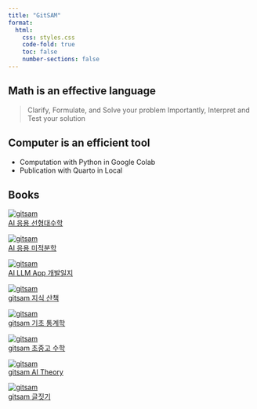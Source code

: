 ```yaml
---
title: "GitSAM"
format:
  html:
    css: styles.css
    code-fold: true
    toc: false
    number-sections: false
---
```



## Math is an effective language

> Clarify, Formulate, and Solve your problem
> Importantly, Interpret and Test your solution


## Computer is an efficient tool

- Computation with Python in Google Colab
- Publication with Quarto in Local


## Books


<div class="book-grid">

<div class="book-card">
  <a href="book_ai_algebra/index.html" target="_blank">
    <img src="cover-algebra.png" alt="gitsam" />
    <div class="book-title">AI 응용 선형대수학</div>
  </a>
</div>

<div class="book-card">
  <a href="book_ai_calculus/index.html" target="_blank">
    <img src="cover-calculus.png" alt="gitsam" />
    <div class="book-title">AI 응용 미적분학</div>
  </a>
</div>

<div class="book-card">
  <a href="book_ai_dev_log/index.html" target="_blank">
    <img src="cover-app-log.png" alt="gitsam" />
    <div class="book-title">AI LLM App 개발일지</div>
  </a>
</div>

<div class="book-card">
  <a href="https://gitsam.notion.site/ab09bfb8292b464a846d55e7d3df7a8d?v=18fd716ee0de80b89148000c8a8bb9f9" target="_blank">
    <img src="cover-liberal-arts.png" alt="gitsam" />
    <div class="book-title">gitsam 지식 산책</div>
  </a>
</div>

<div class="book-card">
  <a href="book-gitsam-stats/index.html" target="_blank">
    <img src="cover-stats.png" alt="gitsam" />
    <div class="book-title">gitsam 기초 통계학</div>
  </a>
</div>

<div class="book-card">
  <a href="book_gitsam_math/index.html" target="_blank">
    <img src="cover-math.png" alt="gitsam" />
    <div class="book-title">gitsam 초중고 수학</div>
  </a>
</div>

<div class="book-card">
  <a href="book_gitsam_theory/index.html" target="_blank">
    <img src="cover-theory.png" alt="gitsam" />
    <div class="book-title">gitsam AI Theory</div>
  </a>
</div>

<div class="book-card">
  <a href="book_gitsam_han/index.html" target="_blank">
    <img src="cover-han.png" alt="gitsam" />
    <div class="book-title">gitsam 글짓기</div>
  </a>
</div>


<!-- 필요 시 카드 항목을 계속 추가 -->

</div>






